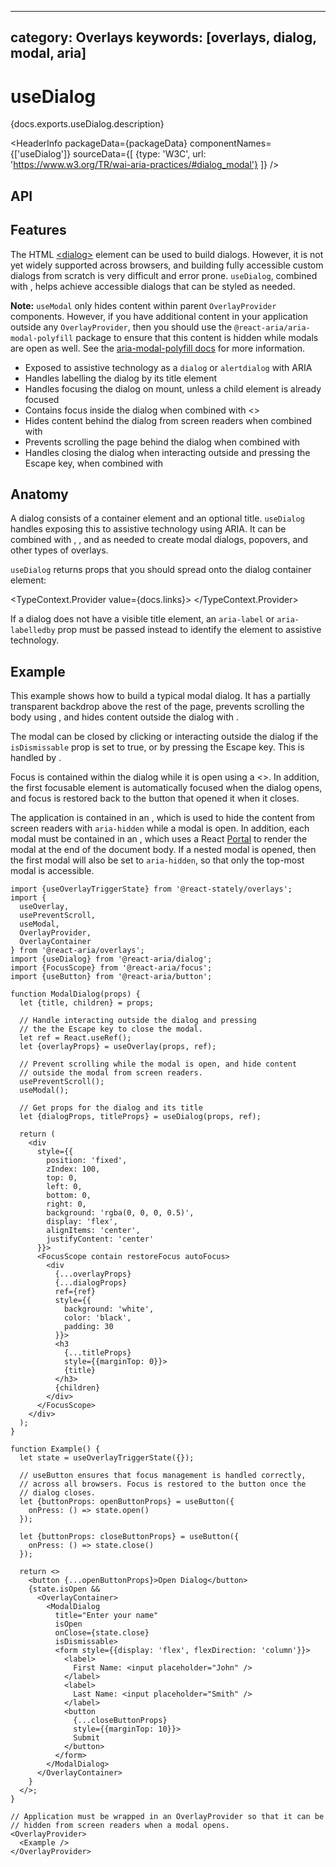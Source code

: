 <!-- Copyright 2020 Adobe. All rights reserved.
This file is licensed to you under the Apache License, Version 2.0 (the "License");
you may not use this file except in compliance with the License. You may obtain a copy
of the License at http://www.apache.org/licenses/LICENSE-2.0
Unless required by applicable law or agreed to in writing, software distributed under
the License is distributed on an "AS IS" BASIS, WITHOUT WARRANTIES OR REPRESENTATIONS
OF ANY KIND, either express or implied. See the License for the specific language
governing permissions and limitations under the License. -->



---
category: Overlays
keywords: [overlays, dialog, modal, aria]
---

# useDialog

<p>{docs.exports.useDialog.description}</p>

<HeaderInfo
  packageData={packageData}
  componentNames={['useDialog']}
  sourceData={[
    {type: 'W3C', url: 'https://www.w3.org/TR/wai-aria-practices/#dialog_modal'}
  ]} />

## API

<FunctionAPI function={docs.exports.useDialog} links={docs.links} />

## Features

The HTML [&lt;dialog&gt;](https://developer.mozilla.org/en-US/docs/Web/HTML/Element/dialog) element
can be used to build dialogs. However, it is not yet widely supported across browsers, and
building fully accessible custom dialogs from scratch is very difficult and error prone.
`useDialog`, combined with <TypeLink links={overlaysDocs.links} type={overlaysDocs.exports.useModal} />,
helps achieve accessible dialogs that can be styled as needed.

**Note:** `useModal` only hides content within parent `OverlayProvider` components. However, if you have additional content in your application outside any `OverlayProvider`, then you should use the `@react-aria/aria-modal-polyfill` package to ensure that this content is hidden while modals are open as well. See the [aria-modal-polyfill docs](../react-aria/aria-modal-polyfill.html) for more information.

* Exposed to assistive technology as a `dialog` or `alertdialog` with ARIA
* Handles labelling the dialog by its title element
* Handles focusing the dialog on mount, unless a child element is already focused
* Contains focus inside the dialog when combined with &lt;<TypeLink links={focusDocs.links} type={focusDocs.exports.FocusScope} />&gt;
* Hides content behind the dialog from screen readers when combined with <TypeLink links={overlaysDocs.links} type={overlaysDocs.exports.useModal} />
* Prevents scrolling the page behind the dialog when combined with <TypeLink links={overlaysDocs.links} type={overlaysDocs.exports.usePreventScroll} />
* Handles closing the dialog when interacting outside and pressing the Escape key, when combined with <TypeLink links={overlaysDocs.links} type={overlaysDocs.exports.useOverlay} />

## Anatomy

A dialog consists of a container element and an optional title. `useDialog` handles
exposing this to assistive technology using ARIA. It can be combined
with <TypeLink links={overlaysDocs.links} type={overlaysDocs.exports.useModal} />, <TypeLink links={overlaysDocs.links} type={overlaysDocs.exports.usePreventScroll} />,
and <TypeLink links={overlaysDocs.links} type={overlaysDocs.exports.useOverlay} /> as needed
to create modal dialogs, popovers, and other types of overlays.

`useDialog` returns props that you should spread onto the dialog container element:

<TypeContext.Provider value={docs.links}>
  <InterfaceType properties={docs.links[docs.exports.useDialog.return.id].properties} />
</TypeContext.Provider>

If a dialog does not have a visible title element, an `aria-label` or `aria-labelledby`
prop must be passed instead to identify the element to assistive technology.

## Example

This example shows how to build a typical modal dialog. It has a partially transparent
backdrop above the rest of the page, prevents scrolling the body
using <TypeLink links={overlaysDocs.links} type={overlaysDocs.exports.usePreventScroll} />,
and hides content outside the dialog
with <TypeLink links={overlaysDocs.links} type={overlaysDocs.exports.useModal} />.

The modal can be closed by clicking or interacting outside the dialog if the `isDismissable`
prop is set to true, or by pressing the Escape key.
This is handled by <TypeLink links={overlaysDocs.links} type={overlaysDocs.exports.useOverlay} />.

Focus is contained within the dialog while it is open using a
&lt;<TypeLink links={focusDocs.links} type={focusDocs.exports.FocusScope} />&gt;. In addition,
the first focusable element is automatically focused when the dialog opens, and focus is restored
back to the button that opened it when it closes.

The application is contained in an <TypeLink links={overlaysDocs.links} type={overlaysDocs.exports.OverlayProvider} />,
which is used to hide the content from screen readers with `aria-hidden` while a modal is open.
In addition, each modal must be contained in an <TypeLink links={overlaysDocs.links} type={overlaysDocs.exports.OverlayContainer} />,
which uses a React [Portal](https://reactjs.org/docs/portals.html) to render the modal at the
end of the document body. If a nested modal is opened, then the first modal will also be set
to `aria-hidden`, so that only the top-most modal is accessible.

```tsx example
import {useOverlayTriggerState} from '@react-stately/overlays';
import {
  useOverlay,
  usePreventScroll,
  useModal,
  OverlayProvider,
  OverlayContainer
} from '@react-aria/overlays';
import {useDialog} from '@react-aria/dialog';
import {FocusScope} from '@react-aria/focus';
import {useButton} from '@react-aria/button';

function ModalDialog(props) {
  let {title, children} = props;

  // Handle interacting outside the dialog and pressing
  // the the Escape key to close the modal.
  let ref = React.useRef();
  let {overlayProps} = useOverlay(props, ref);

  // Prevent scrolling while the modal is open, and hide content
  // outside the modal from screen readers.
  usePreventScroll();
  useModal();

  // Get props for the dialog and its title
  let {dialogProps, titleProps} = useDialog(props, ref);

  return (
    <div
      style={{
        position: 'fixed',
        zIndex: 100,
        top: 0,
        left: 0,
        bottom: 0,
        right: 0,
        background: 'rgba(0, 0, 0, 0.5)',
        display: 'flex',
        alignItems: 'center',
        justifyContent: 'center'
      }}>
      <FocusScope contain restoreFocus autoFocus>
        <div
          {...overlayProps}
          {...dialogProps}
          ref={ref}
          style={{
            background: 'white',
            color: 'black',
            padding: 30
          }}>
          <h3
            {...titleProps}
            style={{marginTop: 0}}>
            {title}
          </h3>
          {children}
        </div>
      </FocusScope>
    </div>
  );
}

function Example() {
  let state = useOverlayTriggerState({});

  // useButton ensures that focus management is handled correctly,
  // across all browsers. Focus is restored to the button once the
  // dialog closes.
  let {buttonProps: openButtonProps} = useButton({
    onPress: () => state.open()
  });

  let {buttonProps: closeButtonProps} = useButton({
    onPress: () => state.close()
  });

  return <>
    <button {...openButtonProps}>Open Dialog</button>
    {state.isOpen &&
      <OverlayContainer>
        <ModalDialog
          title="Enter your name"
          isOpen
          onClose={state.close}
          isDismissable>
          <form style={{display: 'flex', flexDirection: 'column'}}>
            <label>
              First Name: <input placeholder="John" />
            </label>
            <label>
              Last Name: <input placeholder="Smith" />
            </label>
            <button
              {...closeButtonProps}
              style={{marginTop: 10}}>
              Submit
            </button>
          </form>
        </ModalDialog>
      </OverlayContainer>
    }
  </>;
}

// Application must be wrapped in an OverlayProvider so that it can be
// hidden from screen readers when a modal opens.
<OverlayProvider>
  <Example />
</OverlayProvider>
```
